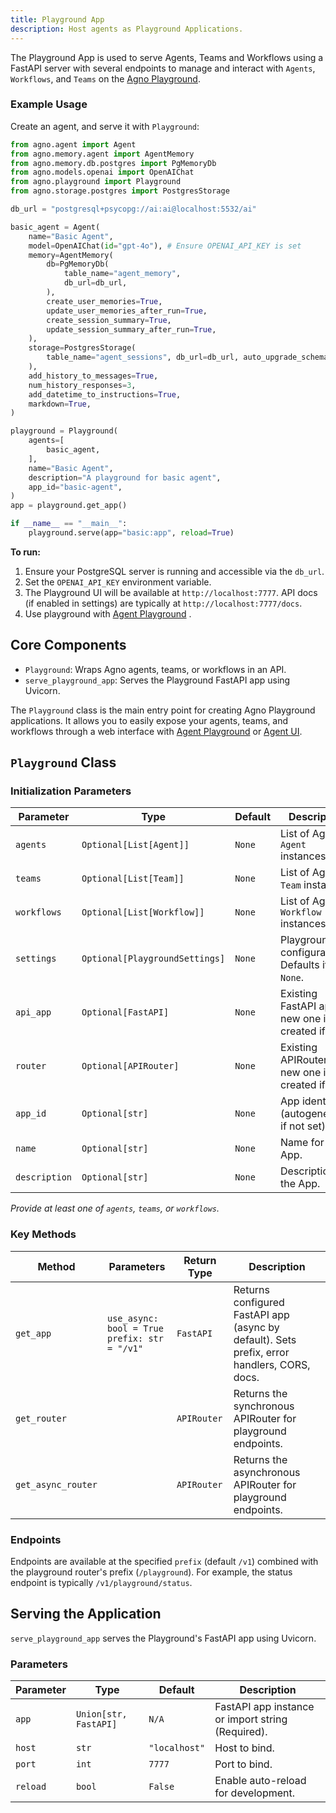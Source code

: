 ```yaml
---
title: Playground App
description: Host agents as Playground Applications.
---
```


The Playground App is used to serve Agents, Teams and Workflows using a FastAPI server with several endpoints to manage and interact with `Agents`, `Workflows`, and `Teams` on the [Agno Playground](/introduction/playground).

### Example Usage

Create an agent, and serve it with `Playground`:

```python
from agno.agent import Agent
from agno.memory.agent import AgentMemory
from agno.memory.db.postgres import PgMemoryDb
from agno.models.openai import OpenAIChat
from agno.playground import Playground
from agno.storage.postgres import PostgresStorage

db_url = "postgresql+psycopg://ai:ai@localhost:5532/ai"

basic_agent = Agent(
    name="Basic Agent",
    model=OpenAIChat(id="gpt-4o"), # Ensure OPENAI_API_KEY is set
    memory=AgentMemory(
        db=PgMemoryDb(
            table_name="agent_memory",
            db_url=db_url,
        ),
        create_user_memories=True,
        update_user_memories_after_run=True,
        create_session_summary=True,
        update_session_summary_after_run=True,
    ),
    storage=PostgresStorage(
        table_name="agent_sessions", db_url=db_url, auto_upgrade_schema=True
    ),
    add_history_to_messages=True,
    num_history_responses=3,
    add_datetime_to_instructions=True,
    markdown=True,
)

playground = Playground(
    agents=[
        basic_agent,
    ],
    name="Basic Agent",
    description="A playground for basic agent",
    app_id="basic-agent",
)
app = playground.get_app()

if __name__ == "__main__":
    playground.serve(app="basic:app", reload=True)
```

**To run:**

1.  Ensure your PostgreSQL server is running and accessible via the `db_url`.
2.  Set the `OPENAI_API_KEY` environment variable.
3.  The Playground UI will be available at `http://localhost:7777`. API docs (if enabled in settings) are typically at `http://localhost:7777/docs`.
4.  Use playground with [Agent Playground](/introduction/playground) .

## Core Components

- `Playground`: Wraps Agno agents, teams, or workflows in an API.
- `serve_playground_app`: Serves the Playground FastAPI app using Uvicorn.

The `Playground` class is the main entry point for creating Agno Playground applications. It allows you to easily expose your agents, teams, and workflows through a web interface with [Agent Playground](/introduction/playground) or  [Agent UI](/agent-ui/introduction).

## `Playground` Class

### Initialization Parameters

| Parameter   | Type                            | Default | Description                                                                 |
| ----------- | ------------------------------- | ------- | --------------------------------------------------------------------------- |
| `agents`    | `Optional[List[Agent]]`         | `None`  | List of Agno `Agent` instances.                                             |
| `teams`     | `Optional[List[Team]]`          | `None`  | List of Agno `Team` instances.                                              |
| `workflows` | `Optional[List[Workflow]]`      | `None`  | List of Agno `Workflow` instances.                                          |
| `settings`  | `Optional[PlaygroundSettings]`  | `None`  | Playground configuration. Defaults if `None`.                               |
| `api_app`   | `Optional[FastAPI]`             | `None`  | Existing FastAPI app. A new one is created if `None`.                       |
| `router`    | `Optional[APIRouter]`           | `None`  | Existing APIRouter. A new one is created if `None`.                         |
| `app_id`    | `Optional[str]`           | `None`  | App identifier (autogenerated if not set).                         |
| `name`    | `Optional[str]`           | `None`  |  Name for the App.                         |
| `description`    | `Optional[str]`           | `None`  |  Description for the App.                         |

*Provide at least one of `agents`, `teams`, or `workflows`.*

### Key Methods

| Method                 | Parameters                                                    | Return Type          | Description                                                                                                |
| ---------------------- | ------------------------------------------------------------- | -------------------- | ---------------------------------------------------------------------------------------------------------- |
| `get_app`              | `use_async: bool = True`<br/>`prefix: str = "/v1"`            | `FastAPI`            | Returns configured FastAPI app (async by default). Sets prefix, error handlers, CORS, docs.                 |
| `get_router`           |                                                               | `APIRouter`          | Returns the synchronous APIRouter for playground endpoints.                                                  |
| `get_async_router`     |                                                               | `APIRouter`          | Returns the asynchronous APIRouter for playground endpoints.                                               |

### Endpoints

Endpoints are available at the specified `prefix` (default `/v1`) combined with the playground router's prefix (`/playground`). For example, the status endpoint is typically `/v1/playground/status`.

## Serving the Application

 `serve_playground_app` serves the Playground's FastAPI app using Uvicorn.

### Parameters

| Parameter | Type                | Default     | Description                                        |
| --------- | ------------------- | ----------- | -------------------------------------------------- |
| `app`     | `Union[str, FastAPI]` | `N/A`       | FastAPI app instance or import string (Required). |
| `host`    | `str`               | `"localhost"` | Host to bind.                                      |
| `port`    | `int`               | `7777`      | Port to bind.                                      |
| `reload`  | `bool`              | `False`     | Enable auto-reload for development.                | 